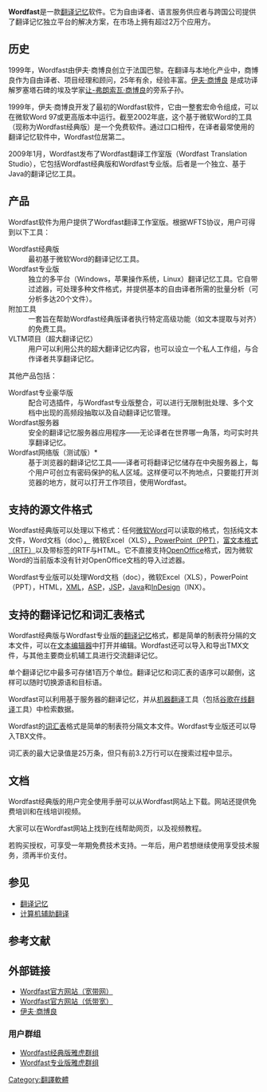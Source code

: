 {{Infobox Software |
  logo =  |
  screenshot = |
  caption = Wordfast on Word 2000 on Windows XP |
  developer = [http://www.champollion.net/ Yves Champollion] |
  latest_release_version = WFC v.5.61k / WFP v.2.2.4 |
  latest_release_date = WFC 16 September 2009/ WFP 20 November 2009 |
  operating_system = [[Cross-platform|Cross-platform]], WFC requires [[Microsoft_Word|Microsoft Word 97]] or higher |
  genre = [[Computer-assisted_translation|Computer-assisted translation]] |
  license = Commercial software |
  website = [http://www.wordfast.com/ wordfast.com] |
}}
{{NoteTA
|1=zh-cn:文本;zh-tw:文字;
|2=zh-cn:网络;zh-tw:網路;
|3=zh-cn:支持;zh-tw:支援;
|4=zh-cn:视频;zh-tw:影片;
|5=zh-cn:在线;zh-tw:線上;
|6=zh-cn:教程;zh-tw:教學;
|7=zh-cn:导入;zh-tw:匯入;
|8=zh-cn:导出;zh-tw:匯出;
}}
'''Wordfast'''是一款[[翻译记忆|翻译记忆]]软件。它为自由译者、语言服务供应者与跨国公司提供了翻译记忆独立平台的解决方案，在市场上拥有超过2万个应用方。

==历史==
1999年，Wordfast由伊夫·商博良创立于法国巴黎。在翻译与本地化产业中，商博良作为自由译者、项目经理和顾问，25年有余，经验丰富。[http://www.champollion.net 伊夫·商博良] {{Wayback|url=http://www.champollion.net/ |date=20110512204745 }}是成功译解罗塞塔石碑的埃及学家[[让-弗朗索瓦·商博良|让-弗朗索瓦·商博良]]的旁系子孙。

1999年，伊夫·商博良开发了最初的Wordfast软件，它由一整套宏命令组成，可以在微软Word 97或更高版本中运行。截至2002年底，这个基于微软Word的工具（现称为Wordfast经典版）是一个免费软件。通过口口相传，在译者最常使用的翻译记忆软件中，Wordfast位居第二。

2009年1月，Wordfast发布了Wordfast翻译工作室版（Wordfast Translation Studio），它包括Wordfast经典版和Wordfast专业版。后者是一个独立、基于Java的翻译记忆工具。

==产品==
Wordfast软件为用户提供了Wordfast翻译工作室版。根据WFTS协议，用户可得到以下工具：
;Wordfast经典版
:最初基于微软Word的翻译记忆工具。
;Wordfast专业版
:独立的多平台（Windows，苹果操作系统，Linux）翻译记忆工具。它自带过滤器，可处理多种文件格式，并提供基本的自由译者所需的批量分析（可分析多达20个文件）。
;附加工具
:一套旨在帮助Wordfast经典版译者执行特定高级功能（如文本提取与对齐）的免费工具。
;VLTM项目（超大翻译记忆）
:用户可以利用公共的超大翻译记忆内容，也可以设立一个私人工作组，与合作译者共享翻译记忆。

其他产品包括：
;Wordfast专业豪华版
:配合可选插件，与Wordfast专业版整合，可以进行无限制批处理、多个文档中出现的高频段抽取以及自动翻译记忆管理。
;Wordfast服务器
:安全的翻译记忆服务器应用程序——无论译者在世界哪一角落，均可实时共享翻译记忆。
;Wordfast网络版（测试版）*
:基于浏览器的翻译记忆工具——译者可将翻译记忆储存在中央服务器上，每个用户可创立有密码保护的私人区域。这样便可以不拘地点，只要能打开浏览器的地方，就可以打开工作项目，使用Wordfast。

==支持的源文件格式==
Wordfast经典版可以处理以下格式：任何[[微软Word|微软Word]]可以读取的格式，包括纯文本文件，Word文档（doc）[[，|，]] 微软Excel（XLS）[[，PowerPoint（PPT）|，PowerPoint（PPT）]]，[[富文本格式（RTF）|富文本格式（RTF）]]以及带标签的RTF与HTML。它不直接支持[[OpenOffice|OpenOffice]]格式，因为微软Word的当前版本没有针对OpenOffice文档的导入过滤器。

Wordfast专业版可以处理Word文档（doc），微软Excel（XLS），PowerPoint（PPT），HTML，[[XML|XML]]，[[ASP|ASP]]，[[JSP|JSP]]，[[Java|Java]]和[[InDesign|InDesign]]（INX）。

==支持的翻译记忆和词汇表格式==
Wordfast经典版与Wordfast专业版的[[翻译记忆|翻译记忆]]格式，都是简单的制表符分隔的文本文件，可以在[[文本编辑器|文本编辑器]]中打开并编辑。Wordfast还可以导入和导出TMX文件，与其他主要商业机辅工具进行交流翻译记忆。

单个翻译记忆中最多可存储1百万个单位。翻译记忆和词汇表的语序可以颠倒，这样可以随时切换源语和目标语。

Wordfast可以利用基于服务器的翻译记忆，并从[[机器翻译|机器翻译]]工具（包括[[谷歌在线翻译|谷歌在线翻译]]工具）中检索数据。

Wordfast的[[词汇表|词汇表]]格式是简单的制表符分隔文本文件。Wordfast专业版还可以导入TBX文件。

词汇表的最大记录值是25万条，但只有前3.2万行可以在搜索过程中显示。

==文档==
Wordfast经典版的用户完全使用手册可以从Wordfast网站上下载。网站还提供免费培训和在线培训视频。

大家可以在Wordfast网站上找到在线帮助网页，以及视频教程。

若购买授权，可享受一年期免费技术支持。一年后，用户若想继续使用享受技术服务，须再半价支付。

==参见==
*[[翻译记忆|翻译记忆]]
*[[计算机辅助翻译|计算机辅助翻译]]

==参考文献==
{{Reflist}}

==外部链接==
*[http://www.wordfast.com/ Wordfast官方网站（宽带网）] {{Wayback|url=http://www.wordfast.com/ |date=20100104120930 }}
*[https://web.archive.org/web/20061030030826/http://www.wordfast.net/ Wordfast官方网站（低带宽）]
*[http://www.champollion.net/ 伊夫·商博良] {{Wayback|url=http://www.champollion.net/ |date=20110512204745 }}

===用户群组===
*[http://groups.yahoo.com/group/wordfast Wordfast经典版雅虎群组] {{Wayback|url=http://groups.yahoo.com/group/wordfast |date=20120512050044 }}
*[http://groups.yahoo.com/group/WF_PRO Wordfast专业版雅虎群组]

[[Category:翻譯軟體|Category:翻譯軟體]]
